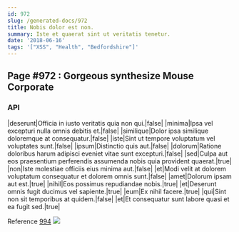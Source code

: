 ```yaml
---
id: 972
slug: /generated-docs/972
title: Nobis dolor est non.
summary: Iste et quaerat sint ut veritatis tenetur.
date: '2018-06-16'
tags: '["XSS", "Health", "Bedfordshire"]'
---
```

## Page #972 : Gorgeous synthesize Mouse Corporate

### API

|deserunt|Officia in iusto veritatis quia non qui.|false|
|minima|Ipsa vel excepturi nulla omnis debitis et.|false|
|similique|Dolor ipsa similique doloremque at consequatur.|false|
|iste|Sint ut tempore voluptatum vel voluptates sunt.|false|
|ipsum|Distinctio quis aut.|false|
|dolorum|Ratione doloribus harum adipisci eveniet vitae sunt excepturi.|false|
|sed|Culpa aut eos praesentium perferendis assumenda nobis quia provident quaerat.|true|
|non|Iste molestiae officiis eius minima aut.|false|
|et|Modi velit at dolorem voluptatum consequatur et dolorem omnis sunt.|false|
|amet|Dolorum ipsam aut est.|true|
|nihil|Eos possimus repudiandae nobis.|true|
|et|Deserunt omnis fugit ducimus vel sapiente.|true|
|eum|Ex nihil facere.|true|
|qui|Sint non sit temporibus at quidem.|false|
|et|Et consequatur sunt labore quasi et ea fugit sed.|true|

Reference [994](/generated-docs/994)
![](/assets/cats-4.jpg)


